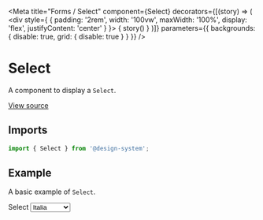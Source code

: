 
<Meta
  title="Forms / Select"
  component={Select}
  decorators={[(story) => (
    <div style={ { padding: '2rem', width: '100vw', maxWidth: '100%', display: 'flex', justifyContent: 'center' } }>
      { story() }
    </div>
  )]}
  parameters={{ backgrounds: { disable: true, grid: { disable: true } } }}
/>

# Select

A component to display a `Select`.

[View source](https://github.com/actarian/design-system/tree/main/src/ui/forms/select)

## Imports

```js
import { Select } from '@design-system';
```

<!--
## Props

<ArgsTable of={SelectProps} />
-->

## Example

A basic example of `Select`.

<Canvas>
  <Story name="default">
    <div style={{ padding: '4rem', fontSize: '2rem', width: '100%', maxWidth: '500px' }}>
      <Field>
        <Label>Select</Label>
        <Select name='country' id='country' defaultValue='Italia'>
          <option>Italia</option>
          <option>Canada</option>
          <option>Francia</option>
          <option>Germania</option>
          <option>Stati Uniti</option>
        </Select>
      </Field>
    </div>
  </Story>
</Canvas>
